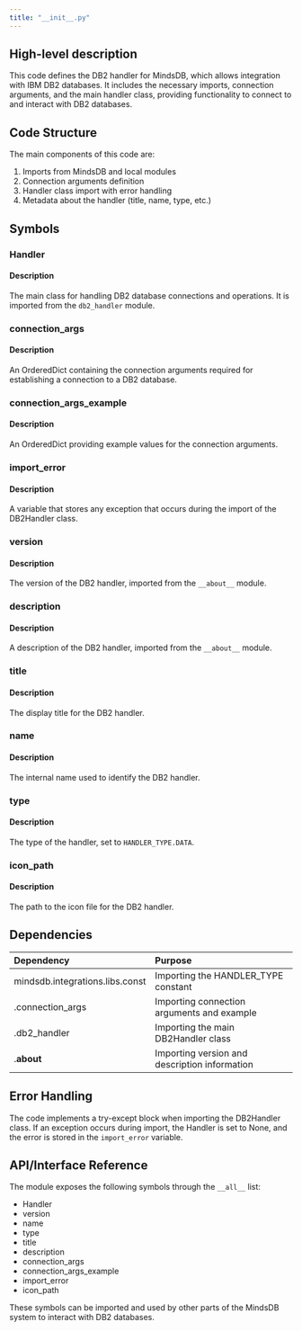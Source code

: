 ```yaml
---
title: "__init__.py"
---
```


## High-level description
This code defines the DB2 handler for MindsDB, which allows integration with IBM DB2 databases. It includes the necessary imports, connection arguments, and the main handler class, providing functionality to connect to and interact with DB2 databases.

## Code Structure
The main components of this code are:
1. Imports from MindsDB and local modules
2. Connection arguments definition
3. Handler class import with error handling
4. Metadata about the handler (title, name, type, etc.)

## Symbols

### Handler
#### Description
The main class for handling DB2 database connections and operations. It is imported from the `db2_handler` module.

### connection_args
#### Description
An OrderedDict containing the connection arguments required for establishing a connection to a DB2 database.

### connection_args_example
#### Description
An OrderedDict providing example values for the connection arguments.

### import_error
#### Description
A variable that stores any exception that occurs during the import of the DB2Handler class.

### version
#### Description
The version of the DB2 handler, imported from the `__about__` module.

### description
#### Description
A description of the DB2 handler, imported from the `__about__` module.

### title
#### Description
The display title for the DB2 handler.

### name
#### Description
The internal name used to identify the DB2 handler.

### type
#### Description
The type of the handler, set to `HANDLER_TYPE.DATA`.

### icon_path
#### Description
The path to the icon file for the DB2 handler.

## Dependencies
| Dependency | Purpose |
|:-----------|:--------|
| mindsdb.integrations.libs.const | Importing the HANDLER_TYPE constant |
| .connection_args | Importing connection arguments and example |
| .db2_handler | Importing the main DB2Handler class |
| .__about__ | Importing version and description information |

## Error Handling
The code implements a try-except block when importing the DB2Handler class. If an exception occurs during import, the Handler is set to None, and the error is stored in the `import_error` variable.

## API/Interface Reference
The module exposes the following symbols through the `__all__` list:
- Handler
- version
- name
- type
- title
- description
- connection_args
- connection_args_example
- import_error
- icon_path

These symbols can be imported and used by other parts of the MindsDB system to interact with DB2 databases.